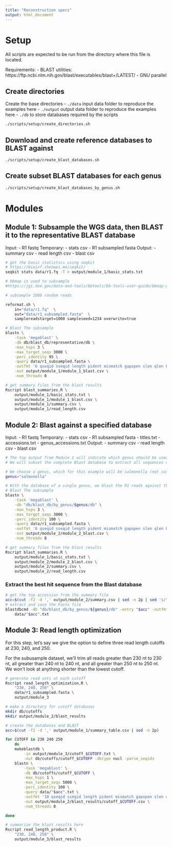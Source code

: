 ```yaml
---
title: "Reconstruction specs"
output: html_document
---
```



# Setup

All scripts are expected to be run from the directory where this file is located.

Requirements:
 - BLAST utilities: https://ftp.ncbi.nlm.nih.gov/blast/executables/blast+/LATEST/
 - GNU parallel

## Create directories

Create the base directories
 - `./data` input data folder to reproduce the examples here
 - `./output` output data folder to reproduce the examples here
 - `./db` to store databases required by the scripts

```bash
./scripts/setup/create_directories.sh
```

## Download and create reference databases to BLAST against

```bash
./scripts/setup/create_blast_databases.sh
```

## Create subset BLAST databases for each genus

```bash
./scripts/setup/create_blast_databases_by_genus.sh
```

# Modules

## Module 1: Subsample the WGS data, then BLAST it to the representative BLAST database

Input:
 - R1 fastq
Temporary:
 - stats csv
 - R1 subsampled fasta
Output:
 - summary csv
 - read length csv
 - blast csv

```bash
# get the basic statistics using seqkit
# https://bioinf.shenwei.me/seqkit/
seqkit stats data/r1.fq -T > output/module_1/basic_stats.txt

# bbmap is used to subsample
#https://jgi.doe.gov/data-and-tools/bbtools/bb-tools-user-guide/bbmap-guide/

# subsample 1000 random reads

reformat.sh \
    in="data/r1.fq"  \
    out="data/r1_subsampled.fasta"  \
    samplereadstarget=1000 sampleseed=1234 overwrite=true

# Blast The subsample
blastn \
    -task 'megablast' \
    -db db/blast_db/representative/db \
    -max_hsps 3 \
    -max_target_seqs 3000 \
    -perc_identity 95 \
    -query data/r1_subsampled.fasta \
    -outfmt '6 qseqid sseqid length pident mismatch gapopen slen qlen bitscore stitle' \
    -out output/module_1/module_1_blast.csv \
    -num_threads 8

# get summary files from the blast results
Rscript blast_summaries.R \
    output/module_1/basic_stats.txt \
    output/module_1/module_1_blast.csv \
    output/module_1/summary.csv \
    output/module_1/read_length.csv

```

## Module 2: Blast against a specified database

Input:
 - R1 fastq
Temporary:
 - stats csv
 - R1 subsampled fasta
 - titles.txt
 - accessions.txt
 - genus_accessions.txt
Output:
 - summary csv
 - read length csv
 - blast csv

```bash

# The top output from Module 1 will indicate which genus should be used as a candidate genome
# We will subset the complete Blast database to extract all sequences corresponding to that sequence

# We choose a genus, which for this example will be salmonella (not case sensitive)
genus="salmonella"

# With the database of a single genus, we blast the R1 reads against them, this time only allowing 100% identity but otherwise the same as Module 1
# Blast The subsample
blastn \
    -task 'megablast' \
    -db "db/blast_db/by_genus/$genus/db" \
    -max_hsps 3 \
    -max_target_seqs 3000 \
    -perc_identity 100 \
    -query data/r1_subsampled.fasta \
    -outfmt '6 qseqid sseqid length pident mismatch gapopen slen qlen bitscore stitle' \
    -out output/module_2/module_2_blast.csv \
    -num_threads 8

# get summary files from the blast results
Rscript blast_summaries.R \
    output/module_1/basic_stats.txt \
    output/module_2/module_2_blast.csv \
    output/module_2/summary.csv \
    output/module_2/read_length.csv
```

### Extract the best hit sequence from the Blast database
```bash
# get the top accession from the summary file
acc=$(cut -f2 -d ',' output/module_2/summary.csv | sed -n 2p | sed 's/"//g')
# extract and save the Fasta file
blastdbcmd -db "db/blast_db/by_genus/${genus}/db" -entry "$acc" -outfmt "%f" > \
    data/"$acc".txt
```

## Module 3: Read length optimization

For this step, let's say we give the option to define three read length cutoffs
at 230, 240, and 250.

For the subusample dataset, we'll trim all reads greater than 230 nt to 230 nt,
all greater than 240 nt to 240 nt, and all greater than 250 nt to 250 nt. We won't
look at anything shorter than the lowest cutoff.

```bash
# generate read sets at each cutoff
Rscript read_length_optimization.R \
    "230, 240, 250" \
    data/r1_subsampled.fasta \
    output/module_3

# make a directory for cutoff databases
mkdir db/cutoffs
mkdir output/module_2/blast_results

# create the databases and BLAST
acc=$(cut -f2 -d ',' output/module_1/summary_table.csv | sed -n 2p)

for CUTOFF in 230 240 250
    do
	makeblastdb \
        -in output/module_3/cutoff_$CUTOFF.txt \
        -out db/cutoffs/cutoff_$CUTOFF -dbtype nucl -parse_seqids
    blastn \
        -task 'megablast' \
        -db db/cutoffs/cutoff_$CUTOFF \
        -max_hsps 1 \
        -max_target_seqs 5000 \
        -perc_identity 100 \
        -query data/"$acc".txt \
        -outfmt '10 qseqid sseqid length pident mismatch gapopen slen qlen bitscore' \
        -out output/module_2/blast_results/cutoff_$CUTOFF.csv \
        -num_threads 8

done

# summarise the blast results here
Rscript read_length_product.R \
    "230, 240, 250" \
    output/module_3/blast_results

```



